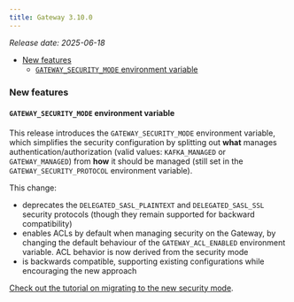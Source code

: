 ```yaml
---
title: Gateway 3.10.0
---
```


*Release date: 2025-06-18*

- [New features](#new-features)
  - [`GATEWAY_SECURITY_MODE` environment variable](#gateway_security_mode-environment-variable)

### New features

#### `GATEWAY_SECURITY_MODE` environment variable

This release introduces the `GATEWAY_SECURITY_MODE` environment variable,
which simplifies the security configuration by splitting out **what** manages authentication/authorization (valid values: `KAFKA_MANAGED` or `GATEWAY_MANAGED`) from **how** it should be managed (still set in the `GATEWAY_SECURITY_PROTOCOL` environment variable).

This change:

- deprecates the `DELEGATED_SASL_PLAINTEXT` and `DELEGATED_SASL_SSL` security protocols (though they remain supported for backward compatibility)
- enables ACLs by default when managing security on the Gateway, by changing the default behaviour of the `GATEWAY_ACL_ENABLED` environment variable. ACL behavior is now derived from the security mode
- is backwards compatible, supporting existing configurations while encouraging the new approach

[Check out the tutorial on migrating to the new security mode](/guide/tutorials/migrate-gw-security).
